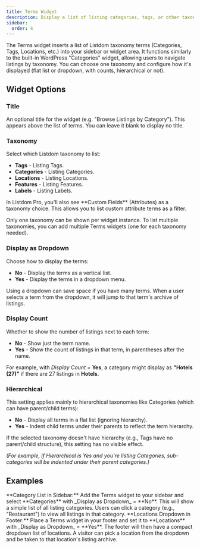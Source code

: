 ```yaml
---
title: Terms Widget
description: Display a list of listing categories, tags, or other taxonomies in a sidebar, with options for hierarchy and post counts (works like the WordPress Categories widget, but for Listdom taxonomies).
sidebar:
  order: 4
---
```



The Terms widget inserts a list of Listdom taxonomy terms (Categories, Tags, Locations, etc.) into your sidebar or widget area. It functions similarly to the built-in WordPress "Categories" widget, allowing users to navigate listings by taxonomy. You can choose one taxonomy and configure how it's displayed (flat list or dropdown, with counts, hierarchical or not).

## Widget Options

### Title
An optional title for the widget (e.g. "Browse Listings by Category"). This appears above the list of terms. You can leave it blank to display no title.

### Taxonomy
Select which Listdom taxonomy to list:

- **Tags** <Badge text="Default" /> - Listing Tags.
- **Categories** - Listing Categories.
- **Locations** - Listing Locations.
- **Features** - Listing Features.
- **Labels** - Listing Labels.

<Aside type="note">
In Listdom Pro, you'll also see **Custom Fields** (Attributes) as a taxonomy choice. This allows you to list custom attribute terms as a filter. <Badge text="Pro" />
</Aside>

Only one taxonomy can be shown per widget instance. To list multiple taxonomies, you can add multiple Terms widgets (one for each taxonomy needed).

### Display as Dropdown
Choose how to display the terms:

- **No** <Badge text="Default" /> - Display the terms as a vertical list.
- **Yes** - Display the terms in a dropdown menu.

Using a dropdown can save space if you have many terms. When a user selects a term from the dropdown, it will jump to that term's archive of listings.

### Display Count
Whether to show the number of listings next to each term:

- **No** <Badge text="Default" /> - Show just the term name.
- **Yes** - Show the count of listings in that term, in parentheses after the name.

For example, with _Display Count_ = **Yes**, a category might display as **"Hotels (27)"** if there are 27 listings in **Hotels**.

### Hierarchical
This setting applies mainly to hierarchical taxonomies like Categories (which can have parent/child terms):

- **No** <Badge text="Default" /> - Display all terms in a flat list (ignoring hierarchy).
- **Yes** - Indent child terms under their parents to reflect the term hierarchy.

If the selected taxonomy doesn't have hierarchy (e.g., Tags have no parent/child structure), this setting has no visible effect.

*(For example, if Hierarchical is Yes and you're listing Categories, sub-categories will be indented under their parent categories.)*

## Examples

<CardGrid>
  <Card>
    **Category List in Sidebar:** Add the Terms widget to your sidebar and select **Categories** with _Display as Dropdown_ = **No**. This will show a simple list of all listing categories. Users can click a category (e.g., "Restaurant") to view all listings in that category.
  </Card>
  <Card>
    **Locations Dropdown in Footer:** Place a Terms widget in your footer and set it to **Locations** with _Display as Dropdown_ = **Yes**. The footer will then have a compact dropdown list of locations. A visitor can pick a location from the dropdown and be taken to that location's listing archive.
  </Card>
</CardGrid>
